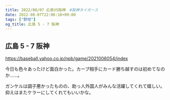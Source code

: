 ```yaml
---
title: 2022/08/07 広島VS阪神　#阪神タイガース
date: 2022-08-07T22:06:18+09:00
tags: ["野球"]
og_title: 広島 5 - 7 阪神
---
```


## 広島 5 - 7 阪神

https://baseball.yahoo.co.jp/npb/game/2021006054/index

今日も色々あったけど面白かった。カープ相手にカード勝ち越すのは初めてなのか……。

ガンケルは調子悪かったものの、助っ人外国人がみんな活躍してくれて嬉しい。抑えはまたケラーにしてくれてもいいかな。
